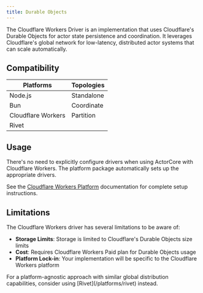 ```yaml
---
title: Durable Objects
---
```



The Cloudflare Workers Driver is an implementation that uses Cloudflare's Durable Objects for actor state persistence and coordination. It leverages Cloudflare's global network for low-latency, distributed actor systems that can scale automatically.

<DriverNote />

## Compatibility

| Platforms | Topologies |
| --------- | ---------- |
| <Icon icon="xmark" iconType="solid" color="gray" /> Node.js | <Icon icon="xmark" iconType="solid" color="gray" /> Standalone |
| <Icon icon="xmark" iconType="solid" color="gray" /> Bun     | <Icon icon="xmark" iconType="solid" color="gray" /> Coordinate  |
| <Icon icon="check" iconType="solid" /> Cloudflare Workers | <Icon icon="check" iconType="solid" /> Partition |
| <Icon icon="xmark" iconType="solid" color="gray" /> Rivet   |            |

## Usage

There's no need to explicitly configure drivers when using ActorCore with Cloudflare Workers. The platform package automatically sets up the appropriate drivers.

See the [Cloudflare Workers Platform](/platforms/cloudflare-workers) documentation for complete setup instructions.

## Limitations

The Cloudflare Workers driver has several limitations to be aware of:

- **Storage Limits**: Storage is limited to Cloudflare's Durable Objects size limits
- **Cost**: Requires Cloudflare Workers Paid plan for Durable Objects usage
- **Platform Lock-in**: Your implementation will be specific to the Cloudflare Workers platform

<Tip>
  For a platform-agnostic approach with similar global distribution capabilities, consider using [Rivet](/platforms/rivet) instead.
</Tip>
